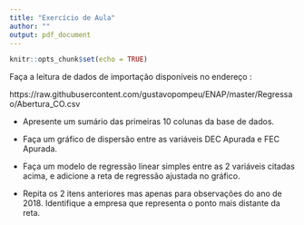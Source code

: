 ```yaml
---
title: "Exercício de Aula"
author: ""
output: pdf_document
---
```


```r
knitr::opts_chunk$set(echo = TRUE)
```

Faça a leitura de dados de importação disponíveis no endereço :

https://raw.githubusercontent.com/gustavopompeu/ENAP/master/Regressao/Abertura_CO.csv


* Apresente um sumário das primeiras 10 colunas da base de dados.

* Faça um gráfico de dispersão entre as variáveis DEC Apurada e FEC Apurada.

* Faça um modelo de regressão linear simples entre as 2 variáveis citadas acima, e adicione a reta de regressão ajustada no gráfico.

* Repita os 2 itens anteriores mas apenas para observações do ano de 2018. Identifique a empresa que representa o ponto mais distante da reta.